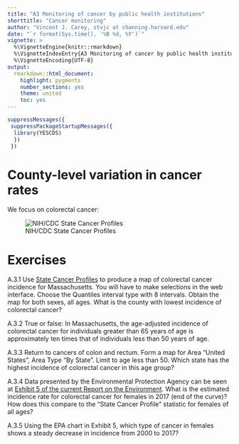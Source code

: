 ```yaml
---
title: "A3 Monitoring of cancer by public health institutions"
shorttitle: "Cancer monitoring"
author: "Vincent J. Carey, stvjc at channing.harvard.edu"
date: "`r format(Sys.time(), '%B %d, %Y')`"
vignette: >
  %\VignetteEngine{knitr::rmarkdown}
  %\VignetteIndexEntry{A3 Monitoring of cancer by public health institutions}
  %\VignetteEncoding{UTF-8}
output:
  rmarkdown::html_document:
    highlight: pygments
    number_sections: yes
    theme: united
    toc: yes
---
```


```r
suppressMessages({
 suppressPackageStartupMessages({
  library(YESCDS)
  })
 })
```

# County-level variation in cancer rates

We focus on colorectal cancer:

![NIH/CDC State Cancer Profiles](images/colon8GroupIncidence.jpg)

# Exercises

A.3.1  Use [State Cancer Profiles](https://statecancerprofiles.cancer.gov/map/map.noimage.php) to produce
a map of colorectal cancer incidence for Massachusetts.  You will have to
make selections in the web interface.  Choose the Quantiles interval type with 8 intervals.
Obtain the map for both sexes, all ages.  What is the county with lowest incidence of colorectal cancer?

A.3.2 True or false: In Massachusetts, the age-adjusted incidence of colorectal cancer for individuals
greater than 65 years of age is approximately ten times that of individuals less than 50 years of age.

A.3.3 Return to cancers of colon and rectum.  Form a map for Area "United States", Area Type "By State".
Limit to age less than 50.  Which state has the highest incidence of colorectal cancer in this age group?

A.3.4 Data presented by the Environmental Protection Agency can be seen
at [Exhibit 5 of the current Report on the Environment](https://cfpub.epa.gov/roe/indicator.cfm?i=73#5).
What is the estimated incidence rate for colorectal cancer for females in 2017 (end of the
curve)?  How does this compare to the "State Cancer Profile" statistic for females of all ages?

A.3.5 Using the EPA chart in Exhibit 5, which type of cancer in females shows a steady decrease
in incidence from 2000 to 2017?
